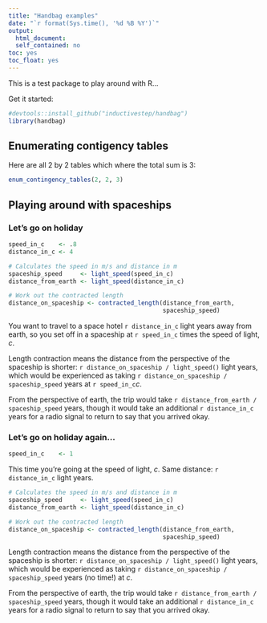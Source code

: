 ```yaml
---
title: "Handbag examples"
date: "`r format(Sys.time(), '%d %B %Y')`"
output:
  html_document:
  self_contained: no
toc: yes
toc_float: yes
---
```



This is a test package to play around with R...

Get it started:

```r
#devtools::install_github("inductivestep/handbag")
library(handbag)
```



## Enumerating contigency tables

Here are all 2 by 2 tables which where the total sum is 3:

```r
enum_contingency_tables(2, 2, 3)
```



## Playing around with spaceships

### Let's go on holiday

```r
speed_in_c    <- .8
distance_in_c <- 4

# Calculates the speed in m/s and distance in m
spaceship_speed     <- light_speed(speed_in_c)
distance_from_earth <- light_speed(distance_in_c)

# Work out the contracted length
distance_on_spaceship <- contracted_length(distance_from_earth,
                                           spaceship_speed)
```

You want to travel to a space hotel `r distance_in_c` light years away from earth, so you set off in a spaceship at `r speed_in_c` times the speed of light, *c*.

Length contraction means the distance from the perspective of the spaceship is shorter: `r distance_on_spaceship / light_speed()` light years, which would be experienced as taking `r distance_on_spaceship / spaceship_speed` years at `r speed_in_c`*c*.

From the perspective of earth, the trip would take `r distance_from_earth / spaceship_speed` years, though it would take an additional `r distance_in_c` years for a radio signal to return to say that you arrived okay.



### Let's go on holiday again...

```r
speed_in_c    <- 1
```

This time you're going at the speed of light, *c*. Same distance: `r distance_in_c` light years.

```r
# Calculates the speed in m/s and distance in m
spaceship_speed     <- light_speed(speed_in_c)
distance_from_earth <- light_speed(distance_in_c)

# Work out the contracted length
distance_on_spaceship <- contracted_length(distance_from_earth,
                                           spaceship_speed)
```

Length contraction means the distance from the perspective of the spaceship is shorter: `r distance_on_spaceship / light_speed()` light years, which would be experienced as taking `r distance_on_spaceship / spaceship_speed` years (no time!) at *c*.

From the perspective of earth, the trip would take `r distance_from_earth / spaceship_speed` years, though it would take an additional `r distance_in_c` years for a radio signal to return to say that you arrived okay.